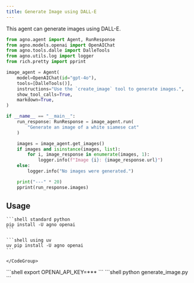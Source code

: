 ```yaml
---
title: Generate Image using DALL-E
---
```


This agent can generate images using DALL-E.

```python generate_image.py
from agno.agent import Agent, RunResponse
from agno.models.openai import OpenAIChat
from agno.tools.dalle import DalleTools
from agno.utils.log import logger
from rich.pretty import pprint

image_agent = Agent(
    model=OpenAIChat(id="gpt-4o"),
    tools=[DalleTools()],
    instructions="Use the `create_image` tool to generate images.",
    show_tool_calls=True,
    markdown=True,
)

if __name__ == "__main__":
    run_response: RunResponse = image_agent.run(
        "Generate an image of a white siamese cat"
    )

    images = image_agent.get_images()
    if images and isinstance(images, list):
        for i, image_response in enumerate(images, 1):
            logger.info(f"Image {i}: {image_response.url}")
    else:
        logger.info("No images were generated.")

    print("---" * 20)
    pprint(run_response.images)
```

## Usage

<Steps>
  <Step title="Install libraries">
    <CodeGroup>

    ```shell standard python
    pip install -U agno openai
    ```

    ```shell using uv
    uv pip install -U agno openai
    ```

    </CodeGroup>
  </Step>

  <Step title="Export API keys">
    ```shell
    export OPENAI_API_KEY=***
    ```
  </Step>

  <Step title="Run the agent">
    ```shell
    python generate_image.py
    ```
  </Step>

</Steps>